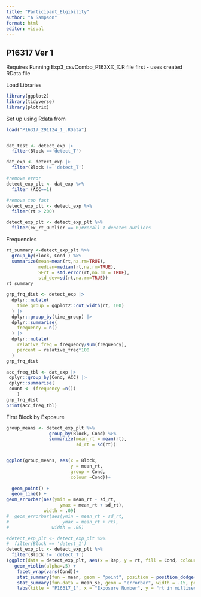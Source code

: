 ```yaml
---
title: "Participant_Elgibility"
author: "A Sampson"
format: html
editor: visual
---
```


## P16317 Ver 1

Requires Running Exp3_csvCombo_P163XX_X.R file first - uses created RData file

Load Libraries

```r
library(ggplot2)
library(tidyverse)
library(plotrix)
```

Set up using Rdata from

```r

load("P16317_291124_1_.RData")


dat_test <- detect_exp |>
  filter(Block =='detect_T')

dat_exp <- detect_exp |>
  filter(Block != 'detect_T')

#remove error
detect_exp_plt <- dat_exp %>%
  filter (ACC==1)

#remove too fast
detect_exp_plt <- detect_exp %>% 
  filter(rt > 200)  

detect_exp_plt <- detect_exp_plt %>% 
  filter(ex_rt_Outlier == 0)#recall 1 denotes outliers


```

Frequencies

```r
rt_summary <-detect_exp_plt %>%
  group_by(Block, Cond ) %>%
  summarize(mean=mean(rt,na.rm=TRUE),
            median=median(rt,na.rm=TRUE),
            SErt = std.error(rt,na.rm = TRUE),
            std_dev=sd(rt,na.rm=TRUE))
rt_summary

grp_frq_dist <- detect_exp |> 
  dplyr::mutate(
    time_group = ggplot2::cut_width(rt, 100)
  ) |> 
  dplyr::group_by(time_group) |> 
  dplyr::summarise(
    frequency = n()
  ) |> 
  dplyr::mutate(
    relative_freq = frequency/sum(frequency),
    percent = relative_freq*100
  )
grp_frq_dist

acc_freq_tbl <- dat_exp |>
 dplyr::group_by(Cond, ACC) |>
 dplyr::summarise(
 count <- (frequency =n())
    ) 
grp_frq_dist
print(acc_freq_tbl)

```

First Block by Exposure

```r
group_means <- detect_exp_plt %>%
                group_by(Block, Cond) %>%
                summarize(mean_rt = mean(rt),
                          sd_rt = sd(rt))


ggplot(group_means, aes(x = Block, 
                        y = mean_rt,
                        group = Cond,
                        colour =Cond))+
    
  geom_point() +
  geom_line() +
geom_errorbar(aes(ymin = mean_rt - sd_rt,
                    ymax = mean_rt + sd_rt),
              width = .09)
#  geom_errorbar(aes(ymin = mean_rt - sd_rt,
#                    ymax = mean_rt + rt),
#                width = .05)
```

```r
#detect_exp_plt <- detect_exp_plt %>% 
#  filter(Block == 'detect_1')
detect_exp_plt <- detect_exp_plt %>% 
  filter(Block != 'detect_T')
(ggplot(data = detect_exp_plt, aes(x = Rep, y = rt, fill = Cond, colour=Cond)) +
   geom_violin(alpha=.5) +
    facet_wrap(vars(Cond))+
    stat_summary(fun = mean, geom = "point", position = position_dodge(width = .9))  +
    stat_summary(fun.data = mean_se, geom = "errorbar", width = .15, position = position_dodge(width = .9)) +
    labs(title = "P16317_1", x = "Exposure Number", y = "rt in milliseconds"))

```
